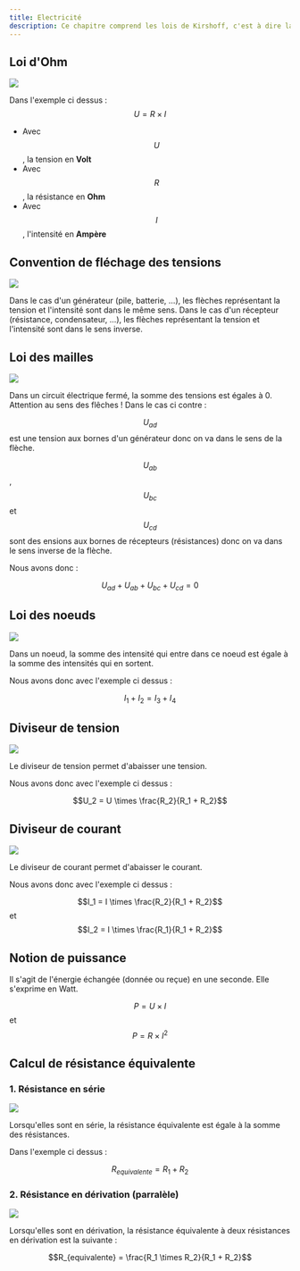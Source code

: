 ```yaml
---
title: Electricité
description: Ce chapitre comprend les lois de Kirshoff, c'est à dire la loi d'ohm, des mailles et des noeuds ainsi que tout ce qui en découle (diviseur de tension, de courant).
---
```


## Loi d'Ohm

<Image src="https://i.imgur.com/bzg42ev.png" size={300} />

Dans l'exemple ci dessus : $$U = R \times I$$

-   Avec $$U$$, la tension en **Volt**
-   Avec $$R$$, la résistance en **Ohm**
-   Avec $$I$$, l'intensité en **Ampère**

## Convention de fléchage des tensions

<Image src="https://i.imgur.com/QbMdgUM.png" size={300} />

Dans le cas d'un générateur (pile, batterie, …), les flèches représentant la tension et l'intensité sont dans le même sens. Dans le cas d'un récepteur (résistance, condensateur, …), les flèches représentant la tension et l'intensité sont dans le sens inverse.

## Loi des mailles

<Image src="https://i.imgur.com/owvg98g.png" size={300} />

Dans un circuit électrique fermé, la somme des tensions est égales à 0. Attention au sens des flêches ! Dans le cas ci contre :

$$U_{ad}$$ est une tension aux bornes d'un générateur donc on va dans le sens de la flèche.

$$U_{ab}$$, $$U_{bc}$$ et $$U_{cd}$$ sont des ensions aux bornes de récepteurs (résistances) donc on va dans le sens inverse de la flèche.

Nous avons donc :

$$U_{ad} + U_{ab} + U_{bc} + U_{cd} = 0$$

## Loi des noeuds

<Image src="https://i.imgur.com/1vaA3tY.png" size={250} />

Dans un noeud, la somme des intensité qui entre dans ce noeud est égale à la somme des intensités qui en sortent.

Nous avons donc avec l'exemple ci dessus :

$$I_1 + I_2 = I_3 + I_4$$

## Diviseur de tension

<Image src="https://i.imgur.com/aFb0OqY.png" size={400} />

Le diviseur de tension permet d'abaisser une tension.

Nous avons donc avec l'exemple ci dessus :

$$U_2 = U \times \frac{R_2}{R_1 + R_2}$$

## Diviseur de courant

<Image src="https://i.imgur.com/vJeXInj.png" size={400} />

Le diviseur de courant permet d'abaisser le courant.

Nous avons donc avec l'exemple ci dessus :

$$I_1 = I \times \frac{R_2}{R_1 + R_2}$$ et $$I_2 = I \times \frac{R_1}{R_1 + R_2}$$

## Notion de puissance

Il s'agit de l'énergie échangée (donnée ou reçue) en une seconde. Elle s'exprime en Watt.

$$P = U \times I$$ et $$P = R \times I^2$$

## Calcul de résistance équivalente

### 1. Résistance en série

<Image src="https://i.imgur.com/hrpxkTS.png" size={400} />

Lorsqu'elles sont en série, la résistance équivalente est égale à la somme des résistances.

Dans l'exemple ci dessus :

$$R_{equivalente} = R_1 + R_2$$

### 2. Résistance en dérivation (parralèle)

<Image src="https://i.imgur.com/QkpIH8z.png" size={400} />

Lorsqu'elles sont en dérivation, la résistance équivalente à deux résistances en dérivation est la suivante :

$$R_{equivalente} = \frac{R_1 \times R_2}{R_1 + R_2}$$
